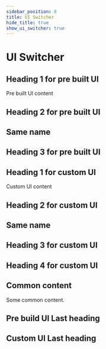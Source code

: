 ```yaml
---
sidebar_position: 8
title: UI Switcher
hide_title: true
show_ui_switcher: true
---
```


# UI Switcher


<PreBuiltOrCustomUISwitcher>

<PreBuiltUIContent>

## Heading 1 for pre built UI
Pre built UI content

## Heading 2 for pre built UI

## Same name

## Heading 3 for pre built UI

</PreBuiltUIContent>

<CustomUIContent>

## Heading 1 for custom UI
Custom UI content

## Heading 2 for custom UI

## Same name

## Heading 3 for custom UI

## Heading 4 for custom UI

</CustomUIContent>

## Common content
Some common content.

<PreBuiltUIContent>

## Pre build UI Last heading

</PreBuiltUIContent>

<CustomUIContent>

## Custom UI Last heading

</CustomUIContent>

</PreBuiltOrCustomUISwitcher>

